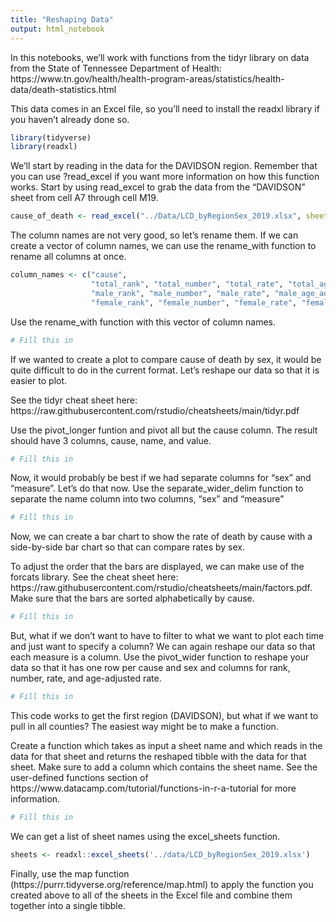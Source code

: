 ```yaml
---
title: "Reshaping Data"
output: html_notebook
---
```


In this notebooks, we'll work with functions from the tidyr library on data from the State of Tennessee Department of Health:   https://www.tn.gov/health/health-program-areas/statistics/health-data/death-statistics.html

This data comes in an Excel file, so you'll need to install the readxl library if you haven't already done so.

```r
library(tidyverse)
library(readxl)
```

We'll start by reading in the data for the DAVIDSON region. 
Remember that you can use ?read_excel if you want more information on how this function works.
Start by using read_excel to grab the data from the "DAVIDSON" sheet from cell A7 through cell M19.

```r
cause_of_death <- read_excel("../Data/LCD_byRegionSex_2019.xlsx", sheet ="DAVIDSON", col_names = TRUE, col_types = NULL, na = "", range="A7:M19")
```

The column names are not very good, so let's rename them. If we can create a vector of column names, we can use the rename_with function to rename all columns at once.
```r
column_names <- c("cause",
                  "total_rank", "total_number", "total_rate", "total_age_adjusted",
                  "male_rank", "male_number", "male_rate", "male_age_adjusted",
                  "female_rank", "female_number", "female_rate", "female_age_adjusted")
```

Use the rename_with function with this vector of column names. 

```r
# Fill this in
```


If we wanted to create a plot to compare cause of death by sex, it would be quite difficult to do in the current format. Let's reshape our data so that it is easier to plot.

See the tidyr cheat sheet here: https://raw.githubusercontent.com/rstudio/cheatsheets/main/tidyr.pdf

Use the pivot_longer funtion and pivot all but the cause column. The result should have 3 columns, cause, name, and value.
```r
# Fill this in
```

Now, it would probably be best if we had separate columns for "sex" and "measure". Let's do that now. Use the separate_wider_delim function to separate the name column into two columns, "sex" and "measure"
```r
# Fill this in
```


Now, we can create a bar chart to show the rate of death by cause with a side-by-side bar chart so that can compare rates by sex.

To adjust the order that the bars are displayed, we can make use of the forcats library. See the cheat sheet here: https://raw.githubusercontent.com/rstudio/cheatsheets/main/factors.pdf.
Make sure that the bars are sorted alphabetically by cause.
```r
# Fill this in
```

But, what if we don't want to have to filter to what we want to plot each time and just want to specify a column? We can again reshape our data so that each measure is a column.
Use the pivot_wider function to reshape your data so that it has one row per cause and sex and columns for rank, number, rate, and age-adjusted rate.
```r
# Fill this in
```


This code works to get the first region (DAVIDSON), but what if we want to pull in all counties? The easiest way might be to make a function.

Create a function which takes as input a sheet name and which reads in the data for that sheet and returns the reshaped tibble with the data for that sheet. Make sure to add a column which contains the sheet name.
See the user-defined functions section of https://www.datacamp.com/tutorial/functions-in-r-a-tutorial for more information.

```r
# Fill this in
```

We can get a list of sheet names using the excel_sheets function.
```r
sheets <- readxl::excel_sheets('../data/LCD_byRegionSex_2019.xlsx')
```

Finally, use the map function (https://purrr.tidyverse.org/reference/map.html) to apply the function you created above to all of the sheets in the Excel file and combine them together into a single tibble.
```r

```
